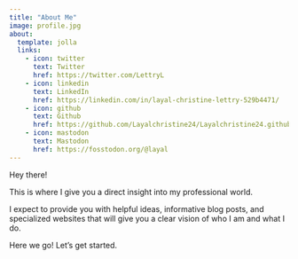 ```yaml
---
title: "About Me"
image: profile.jpg
about:
  template: jolla
  links:
    - icon: twitter
      text: Twitter
      href: https://twitter.com/LettryL
    - icon: linkedin
      text: LinkedIn
      href: https://linkedin.com/in/layal-christine-lettry-529b4471/
    - icon: github
      text: Github
      href: https://github.com/Layalchristine24/Layalchristine24.github.io
    - icon: mastodon
      text: Mastodon
      href: https://fosstodon.org/@layal
---
```


Hey there!

This is where I give you a direct insight into my professional world.

I expect to provide you with helpful ideas, informative blog posts, and specialized websites that will give you a clear vision of who I am and what I do.

Here we go! Let's get started.
